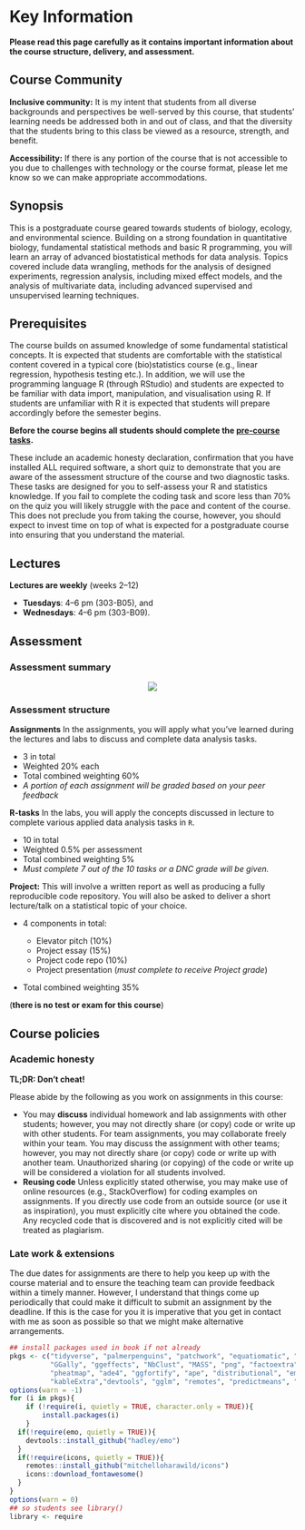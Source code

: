 # Key Information {-}

<div class="alert alert-danger" role="alert">
<span><strong>**Please read this page carefully as it contains important information about the course structure, delivery, and assessment.**</span></strong>
</div>


## Course Community {-}


**Inclusive community:** It is my intent that students from all diverse backgrounds and perspectives be well-served by this course, that students’ learning needs be addressed both in and out of class, and that the diversity that the students bring to this class be viewed as a resource, strength, and benefit.

**Accessibility:** If there is any portion of the course that is not accessible to you due to challenges with technology or the course format, please let me know so we can make appropriate accommodations.

## Synopsis {-}

This is a postgraduate course geared towards students of biology, ecology, and environmental science. Building on a strong foundation in quantitative biology, fundamental statistical methods and basic R programming, you will learn an array of advanced biostatistical methods for data analysis. Topics covered include data wrangling, methods for the analysis of designed experiments, regression analysis, including mixed effect models, and the analysis of multivariate data, including advanced supervised and unsupervised learning techniques. 

## Prerequisites {-}

The course builds on assumed knowledge of some fundamental statistical concepts. It is expected that students are comfortable with the statistical content covered in a typical core (bio)statistics course (e.g., linear regression, hypothesis testing etc.). In addition, we will use the programming language R (through RStudio) and students are expected to be familiar with data import, manipulation, and visualisation using R. If students are unfamiliar with R it is expected that students will prepare accordingly before the semester begins.

<div class="alert alert-danger" role="alert">

<span><strong>Before the course begins all students should complete the [pre-course tasks](https://canvas.auckland.ac.nz/courses/103658/modules).</span></strong>


These include an academic honesty declaration, confirmation that you have installed ALL required software, a short quiz to demonstrate that you are aware of the assessment structure of the course and two diagnostic tasks. These tasks are designed for you to self-assess your R and statistics knowledge. If you fail to complete the coding task and score less than 70% on the quiz you will likely struggle with the pace and content of the course. This does not preclude you from taking the course, however, you should expect to invest time on top of what is expected for a postgraduate course into ensuring that you understand the material.

</div>

## Lectures {-}

<div class="alert alert-danger" role="alert">

<span><strong>Lectures are weekly</span></strong> (weeks 2–12)
 <ul>
  <li>**Tuesdays**: 4–6 pm (303-B05), and </li>
  <li>**Wednesdays**: 4–6 pm (303-B09). </li>
</ul>
</div>


## Assessment {-}

### Assessment summary {-}

<center>![](img/gnatt.png)</center>

### Assessment structure {-}

**Assignments** In the assignments, you will apply what you’ve learned during the lectures and labs to discuss and complete data analysis tasks.

 + 3 in total
 + Weighted 20% each
 + Total combined weighting 60%
 + *A portion of each assignment will be graded based on your peer feedback*
 
**R-tasks** In the labs, you will apply the concepts discussed in lecture to complete various applied data analysis tasks in `R`.
 
  + 10 in total
  + Weighted 0.5% per assessment
  + Total combined weighting 5%
  + *Must complete 7 out of the 10 tasks or a DNC grade will be given.*

**Project:** This will involve a written report as well as producing a fully reproducible code repository. You will also be asked to deliver a short lecture/talk on a statistical topic of your choice.

 + 4 components in total:
     
     + Elevator pitch (10%)
     + Project essay (15%)
     + Project code repo (10%)
     + Project presentation (*must complete to receive Project grade*)
     
 + Total combined weighting 35%

 
(**there is no test or exam for this course**)
 

## Course policies {-}

### Academic honesty {-}

<div class="alert alert-danger" role="alert">

<span><strong>TL;DR: Don’t cheat!</span></strong>

</div>

Please abide by the following as you work on assignments in this course:

 + You may **discuss** individual homework and lab assignments with other students; however, you may not directly share (or copy) code or write up with other students. For team assignments, you may collaborate freely within your team. You may discuss the assignment with other teams; however, you may not directly share (or copy) code or write up with another team. Unauthorized sharing (or copying) of the code or write up will be considered a violation for all students involved.
 + **Reusing code** Unless explicitly stated otherwise, you may make use of online resources (e.g., StackOverflow) for coding examples on assignments. If you directly use code from an outside source (or use it as inspiration), you must explicitly cite where you obtained the code. Any recycled code that is discovered and is not explicitly cited will be treated as plagiarism.

### Late work & extensions {-}

The due dates for assignments are there to help you keep up with the course material and to ensure the teaching team can provide feedback within a timely manner. However, I understand that things come up periodically that could make it difficult to submit an assignment by the deadline. If this is the case for you it is imperative that you get in contact with me as soon as possible so that we might make alternative arrangements.





```r
## install packages used in book if not already
pkgs <- c("tidyverse", "palmerpenguins", "patchwork", "equatiomatic", "vegan",
          "GGally", "ggeffects", "NbClust", "MASS", "png", "factoextra", "lme4",
          "pheatmap", "ade4", "ggfortify", "ape", "distributional", "emmeans", "tufte",
          "kableExtra","devtools", "gglm", "remotes", "predictmeans", "lmerTest", "animation")
options(warn = -1)
for (i in pkgs){
    if (!require(i, quietly = TRUE, character.only = TRUE)){
        install.packages(i)
    }
  if(!require(emo, quietly = TRUE)){
    devtools::install_github("hadley/emo")
  }
  if(!require(icons, quietly = TRUE)){
    remotes::install_github("mitchelloharawild/icons")
    icons::download_fontawesome()
  }
}
options(warn = 0)
## so students see library()
library <- require
```







